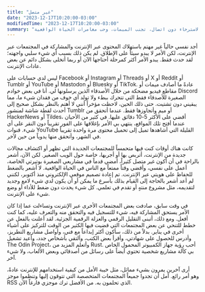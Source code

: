 ```yaml
---
title: "غير متصل"
date: "2023-12-17T10:20:00-03:00"
modifiedTime: "2023-12-17T10:20:00-03:00"
summary: "الاسترخاء دون اتصال، تجنب الميمات، وحب مغامرات الحياة الواقعية!"
---
```


أجد نفسي حالياً غير مهتم باستهلاك المحتوى عبر الإنترنت والمشاركة في المجتمعات عبر الإنترنت، لكن الأمر لا يبدو سيئاً على الإطلاق. لم يكن ذلك بسبب أي شيء سلبي واجهته؛ لقد حدث فقط. يبدو الأمر أكثر كمرحلة أحتاجها الآن أو ربما أتخلى بشكل دائم عن بعض عادات الإنترنت.

ليس لدي حسابات على Facebook أو Instagram أو Threads أو X أو Reddit أو Tumblr أو YouTube أو Mastodon أو Bluesky أو TikTok. عادةً ما أصادف ميمات أو مقاطع فيديو مضحكة من خلال الأصدقاء الذين يرسلونها لي. أنا في بعض خوادم Discord الصغيرة للأصدقاء فقط التي تتحرك ببطء ولا تولد أي خوف من فقدان شيء ما، مما يبقيني دون تشتيت. حتى ذلك الحين، لاحظت مؤخراً أنني لا أهتم بالنظر بشكل صحيح إلى أحدث لقطة شاشة لمنشور Tumblr أو ميم وأتجاوزها فقط. عندما أتحقق من HackerNews أو Tildes، أقضي على الأكثر 5-10 دقائق عليها. في كثير من الأحيان عندما أفتح تلك المواقع، ينتهي بي الأمر بإغلاقها على الفور تقريباً دون النقر على أي شيء. قنوات YouTube القليلة التي أشاهدها تميل إلى تحميل محتوى مرة واحدة تقريباً في الشهر، وأتحقق منها يدوياً من حين لآخر.

كانت هناك أوقات كنت فيها متحمساً للمجتمعات الجديدة التي تظهر أو اكتشاف مجالات جديدة من الإنترنت، أتربص بها أو أجربها، خاصة حول الويب الصغير. لكن الآن، أشعر بالراحة في أن أكون غير متصل كثيراً، أمضي قدماً في مشاريعي الصغيرة بوتيرتي الخاصة، أعمل على نفسي، وأقضي وقتاً ممتعاً مع الناس في الحياة الواقعية. لا أشعر بالضغط للحفاظ على هويتي عبر الإنترنت. تم إعادة تصميم موقعي الإلكتروني منذ أكتوبر، لكنني لم أعد أشعر بالحاجة إلى القيام بذلك بأسرع ما يمكن أو أن يكون لدي شيء لامع وجديد لتقديمه، مثل مشروع منتهٍ أو تقدم في تعلمي. كل شيء يحدث دون ضغط للأداء أو وضع شيء على الإنترنت.

في وقت سابق، صادفت بعض المجتمعات الأخرى عبر الإنترنت وتساءلت عما إذا كان الأمر يستحق المشاركة فيه، شيء للتسجيل فيه والتحقق منه والتعرف عليه، كما كنت أفعل. ومع ذلك، أتبنى التقليل الرقمي والعزلة الرقمية الجزئية. لقد أعلنت بالفعل عن خطط للتنحي عن بعض المجتمعات التي قضيت فيها الكثير من الوقت للتركيز على أشياء أخرى في يناير. بدلاً من ذلك، سأكون أكثر إبداعاً مع فني، وأواصل مشاريع التطريز، وأدرس للحصول على شهادتي، وأقرأ بعض الكتب، وألتقي بأشخاص جدد، وأعيد تشغيل The Odin Project، وأتعلم المزيد من Rust. أحب رؤية جهاز الكمبيوتر المحمول الخاص بي كآلة مشاريع شخصية تحتوي أيضاً على رسائل من أصدقائي وبعض الألعاب، ولا شيء آخر.

أرى آخرين يمرون بشيء مماثل، مثل خيبة الأمل من كيفية استخدامهم للإنترنت عادةً، وهو أمر رائع. آمل أن تجدوا جميعاً المجتمعات المتخصصة التي تتوقون إليها وتنظموا موجز RSS الذي تحلمون به. من الأفضل ترك موجزي فارغاً الآن.
